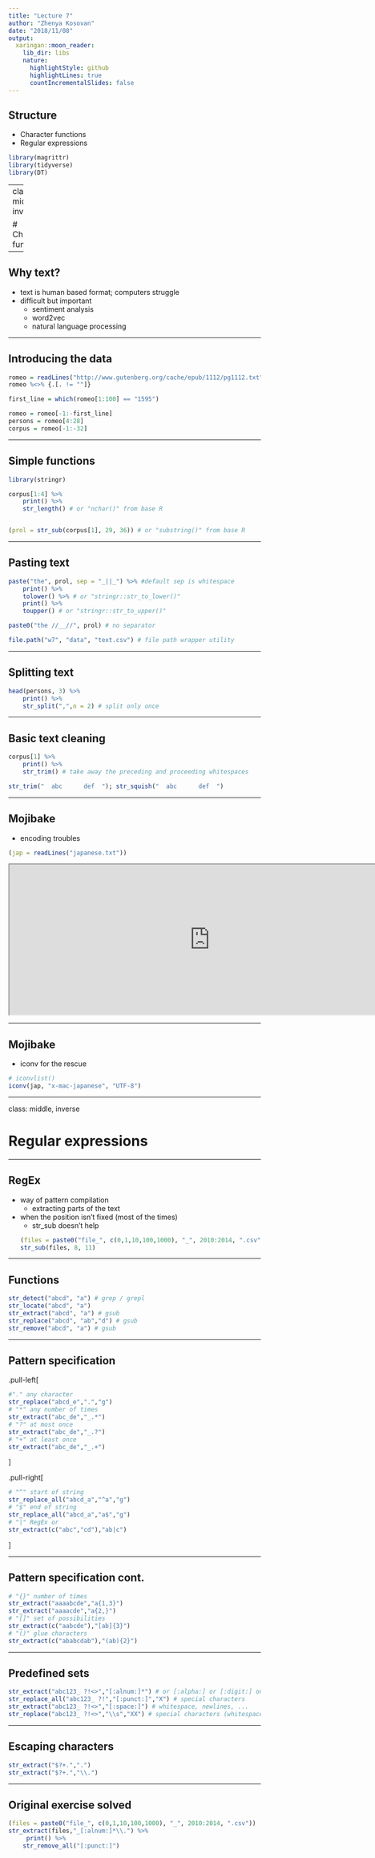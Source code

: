 ```yaml
---
title: "Lecture 7"
author: "Zhenya Kosovan"
date: "2018/11/08"
output:
  xaringan::moon_reader:
    lib_dir: libs
    nature:
      highlightStyle: github
      highlightLines: true
      countIncrementalSlides: false
---
```


## Structure
- Character functions
- Regular expressions

```r
library(magrittr)
library(tidyverse)
library(DT)
```

---
class: middle, inverse

# Character functions

---

## Why text?
- text is human based format; computers struggle
- difficult but important
  - sentiment analysis
  - word2vec
  - natural language processing

---

## Introducing the data

```r
romeo = readLines("http://www.gutenberg.org/cache/epub/1112/pg1112.txt", encoding = "UTF8")
romeo %<>% {.[. != ""]}

first_line = which(romeo[1:100] == "1595")

romeo = romeo[-1:-first_line]
persons = romeo[4:28]
corpus = romeo[-1:-32]
```

---

## Simple functions

```r
library(stringr)

corpus[1:4] %>% 
    print() %>% 
    str_length() # or "nchar()" from base R


(prol = str_sub(corpus[1], 29, 36)) # or "substring()" from base R
```

---

## Pasting text

```r
paste("the", prol, sep = "_||_") %>% #default sep is whitespace
    print() %>% 
    tolower() %>% # or "stringr::str_to_lower()"
    print() %>% 
    toupper() # or "stringr::str_to_upper()"

paste0("the //__//", prol) # no separator

file.path("w7", "data", "text.csv") # file path wrapper utility
```


---

## Splitting text

```r
head(persons, 3) %>% 
    print() %>% 
    str_split(",",n = 2) # split only once
```

---

## Basic text cleaning

```r
corpus[1] %>%
    print() %>% 
    str_trim() # take away the preceding and proceeding whitespaces

str_trim("  abc      def  "); str_squish("  abc      def  ")
```

---

## Mojibake
- encoding troubles

```r
(jap = readLines("japanese.txt"))
```

<iframe
  title="Wiki on japanese character encoding"
  width="800"
  height="300"
  src="https://en.wikipedia.org/wiki/Japanese_language_and_computers#Character_encodings">
</iframe>

---

## Mojibake
- iconv for the rescue

```r
# iconvlist()
iconv(jap, "x-mac-japanese", "UTF-8")
```

---

class: middle, inverse

# Regular expressions

---

## RegEx
- way of pattern compilation
  - extracting parts of the text
- when the position isn't fixed (most of the times)
  - str_sub doesn't help
```r
(files = paste0("file_", c(0,1,10,100,1000), "_", 2010:2014, ".csv"))
str_sub(files, 8, 11)
```

---

## Functions

```r
str_detect("abcd", "a") # grep / grepl
str_locate("abcd", "a")
str_extract("abcd", "a") # gsub
str_replace("abcd", "ab","d") # gsub
str_remove("abcd", "a") # gsub
```

---

## Pattern specification
.pull-left[
```r
#"." any character
str_replace("abcd_e",".","g")
# "*" any number of times
str_extract("abc_de","_.*")
# "?" at most once
str_extract("abc_de","_.?")
# "+" at least once
str_extract("abc_de","_.+")
```
]

.pull-right[
```r
# "^" start of string
str_replace_all("abcd_a","^a","g")
# "$" end of string
str_replace_all("abcd_a","a$","g")
# "|" RegEx or 
str_extract(c("abc","cd"),"ab|c")
```
]

---

## Pattern specification cont.
```r
# "{}" number of times
str_extract("aaaabcde","a{1,3}")
str_extract("aaaacde","a{2,}")
# "[]" set of possibilities
str_extract(c("aabcde"),"[ab]{3}")
# "()" glue characters
str_extract(c("ababcdab"),"(ab){2}")
```

---

## Predefined sets
```r
str_extract("abc123_ ?!<>","[:alnum:]*") # or [:alpha:] or [:digit:] only
str_replace_all("abc123_ ?!","[:punct:]","X") # special characters
str_extract("abc123_ ?!<>","[:space:]") # whitespace, newlines, ...
str_replace("abc123_ ?!<>","\\s","XX") # special characters (whitespace in this case)

```

---

## Escaping characters

```r
str_extract("$?+.",".")
str_extract("$?+.","\\.")
```

---

## Original exercise solved

```r
(files = paste0("file_", c(0,1,10,100,1000), "_", 2010:2014, ".csv"))
str_extract(files,"_[:alnum:]*\\.") %>% 
     print() %>%
    str_remove_all("[:punct:]")
```